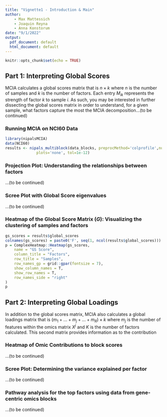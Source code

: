 ---
title: "Vignette1 - Introduction & Main"
author:
    - Max Mattessich
    - Joaquin Reyna
    - Anna Konstorum
date: "9/1/2022"
output:
  pdf_document: default
  html_document: default
---

```{r setup, include=FALSE}
knitr::opts_chunk$set(echo = TRUE)
```

## Part 1: Interpreting Global Scores
MCIA calculates a global scores matrix that is $n \times k$ where $n$ is the number of samples and $k$ is the number of factors. Each entry $M_{ik}$ represents the strength of factor $k$ to sample $i$. As such, you may be interested in further dissecting the global scores matrix in order to understand, for a given sample, what factors capture the most the MCIA decomposition...(to be continued)

### Running MCIA on NCI60 Data
```{r}
library(nipalsMCIA)
data(NCI60)
results <- nipals_multiblock(data_blocks, preprocMethod='colprofile',num_PCs = 10,
              plots='none', tol=1e-12)
```

### Projection Plot: Understanding the relationships between factors
...(to be continued)

### Scree Plot with Global Score eigenvalues
...(to be continued)

### Heatmap of the Global Score Matrix ($G$): Visualizing the clustering of samples and factors  
```{r}
gs_scores = results$global_scores
colnames(gs_scores) = paste0('F', seq(1, ncol(results$global_scores)))
p = ComplexHeatmap::Heatmap(gs_scores, 
    name = "GS Score", 
    column_title = "Factors",
    row_title = "Samples",
    row_names_gp = grid::gpar(fontsize = 7),
    show_column_names = T,
    show_row_names = T,
    row_names_side = "right"
)    
p
```

## Part 2: Interpreting Global Loadings
In addition to the global scores matrix, MCIA also calculates a global loadings matrix that is $(m_1 + ... + m_j + ... + m_R) \times k$ where $m_j$ is the number of features within the omics matrix $X^j$ and $K$ is the number of factors calculated. This second matrix provides information as to the contribution  

### Heatmap of Omic Contributions to block scores  
...(to be continued)

### Scree Plot: Determining the variance explained per factor
...(to be continued)

### Pathway analysis for the top factors using data from gene-centric omics blocks 
...(to be continued)
